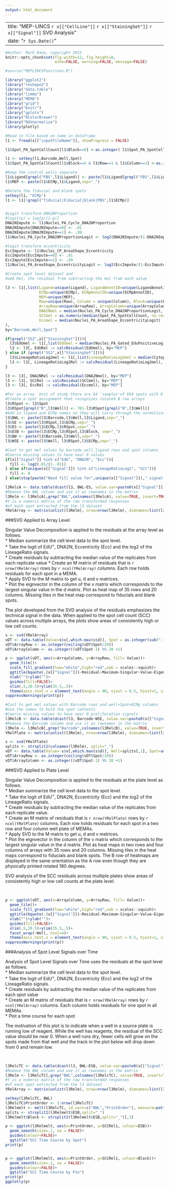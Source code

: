 ```yaml
---
output: html_document
---
```

---
title: "MEP-LINCS `r x[["CellLine"]]` `r x[["StainingSet"]]` `r x[["Signal"]]`  SVD Analysis"
date: "`r Sys.Date()`"
---

```r
#Author: Mark Dane, copyright 2015
knitr::opts_chunk$set(fig.width=12, fig.height=8,
                      echo=FALSE, warning=FALSE, message=FALSE)

#source("MEPLINCSFunctions.R")

library("ggplot2")
library("reshape2")
library("data.table")
library("limma")
library("MEMA")
library("grid")
library("knitr")
library("gplots")
library("RColorBrewer")
library("RUVnormalize")
library(plotly)

#Read in file based on name in dataframe
l1 <- fread(x[["inputFileName"]], showProgress = FALSE)
```


```r

l1$Spot_PA_SpotCellCount[l1$Block==6] <-as.integer( l1$Spot_PA_SpotCellCount[l1$Block==6]*.25+1)

```

```r
l1 <- setkey(l1,Barcode,Well,Spot)
l1$Spot_PA_SpotCellCount[l1$Block==5 & l1$Row==1 & l1$Column==1] <-as.integer( l1$Spot_PA_SpotCellCount[l1$Block==5 & l1$Row==1 & l1$Column==1]*seq(1,0,length.out=length(l1$Spot_PA_SpotCellCount[l1$Block==5 & l1$Row==1 & l1$Column==1])))

```

```r
#Keep the control wells separate
l1$Ligand[grepl("FBS",l1$Ligand)] <- paste(l1$Ligand[grepl("FBS",l1$Ligand)],"C",as.numeric(factor(l1$Barcode[grepl("FBS",l1$Ligand)])),sep="")
l1$MEP <- paste(l1$ECMp,l1$Ligand,sep="_")

#Delete the fiducial and blank spots
setkey(l1, "ECMp")
l1 <- l1[!grepl("fiducial|Fiducial|blank|PBS",l1$ECMp)]


#Logit transform DNA2NProportion
#logit(p) = log[p/(1-p)]
DNA2NImpute <- l1$Nuclei_PA_Cycle_DNA2NProportion
DNA2NImpute[DNA2NImpute==0] <- .01
DNA2NImpute[DNA2NImpute==1] <- .99
l1$Nuclei_PA_Cycle_DNA2NProportionLogit <- log2(DNA2NImpute/(1-DNA2NImpute))

#logit transform eccentricity
EccImpute <- l1$Nuclei_CP_AreaShape_Eccentricity
EccImpute[EccImpute==0] <- .01
EccImpute[EccImpute==1] <- .99
l1$Nuclei_PA_AreaShape_EccentricityLogit <- log2(EccImpute/(1-EccImpute))

#Create spot level dataset and 
#add Rel, the residual from subtracting the mel from each value

l3 <- l1[,list(Ligand=unique(Ligand), LigandAnnotID=unique(LigandAnnotID),
               ECMp=unique(ECMp), ECMpAnnotID=unique(ECMpAnnotID),
               MEP=unique(MEP),
               Row=unique(Row), Column = unique(Column), Block=unique(Block), ID=unique(ID),
               ArrayRow=unique(ArrayRow), ArrayColumn=unique(ArrayColumn),
               DNA2Nmel = median(Nuclei_PA_Cycle_DNA2NProportionLogit, na.rm=TRUE),
               SCCmel = as.numeric(median(Spot_PA_SpotCellCount, na.rm=TRUE)),
               Eccmel = median(Nuclei_PA_AreaShape_EccentricityLogit)
),
by="Barcode,Well,Spot"]

if(grepl("SS2",x[["StainingSet"]])){
  l3$EdUmel <- l1[,list(EdUmel = median(Nuclei_PA_Gated_EduPositiveLogit, na.rm=TRUE)),by=.(Barcode,Well,Spot)][,EdUmel]
  l3 <- l3[, EdURel := calcResidual(EdUmel), by="MEP"]
} else if (grepl("SS3",x[["StainingSet"]])){
  l3$LineageRatioLog2mel <- l1[,list(LineageRatioLog2mel = median(Cytoplasm_PA_Intensity_LineageRatioLog2, na.rm=TRUE)),by=.(Barcode,Well,Spot)][,LineageRatioLog2mel]
  l3 <- l3[, LineageRatioLog2Rel := calcResidual(LineageRatioLog2mel), by="MEP"]
}

l3 <- l3[, DNA2NRel := calcResidual(DNA2Nmel), by="MEP"]
l3 <- l3[, SCCRel := calcResidual(SCCmel), by="MEP"]
l3 <- l3[, EccRel := calcResidual(Eccmel), by="MEP"]

```

```r
#For an array  Unit of study there are 64 'samples'of 694 spots with 8 replicates
#Create a spot assignment that recognizes rotated B row arrays
l3$RSpot <- l3$Spot
l3$RSpot[grepl("B",l3$Well)] <- 701-l3$RSpot[grepl("B",l3$Well)]
#Add in ligand and ECMp names so they will carry through the normalization
l3$BWL <- paste(l3$Barcode,l3$Well,l3$Ligand,sep="_")
l3$SE <- paste(l3$RSpot,l3$ECMp,sep="_")
l3$ES <- paste(l3$ECMp,l3$RSpot,sep="_")
l3$ESB <- paste(l3$ECMp,l3$RSpot,l3$Block, sep="_")
l3$BW <- paste(l3$Barcode,l3$Well,sep="_")
l3$WSE <- paste(l3$Well, l3$RSpot,l3$ECMp,sep="_")

#Cast to get mel values by barcode_well_ligand rows and spot columns
#Coerce missing values to have near 0 values
if(x[["Signal"]] %in% c("EdU", "DNA2N", "Ecc")){
  fill <- log2(.01/(1-.01))
} else if(unique(x[["Signal"]]) %in% c("LineageRatioLog2", "SCC")){
  fill <- 0
} else(stop(paste("Need fill value for",unique(x[["Signal"]])," signal"))) 

```

```r

l3RelcA <- data.table(dcast(l3, BWL~ES, value.var=paste0(x[["Signal"]],"Rel"), fill = fill))
#Remove the BWL column and use it as rownames in the matrix
l3Relm <- l3RelcA[,grep("BWL",colnames(l3RelcA), value=TRUE, invert=TRUE), with=FALSE]
#Y is a numeric matrix of the raw transformed responses 
#of each spot extracted from the l3 dataset
YRelArray <- matrix(unlist(l3Relm), nrow=nrow(l3Relm), dimnames=list(l3RelcA$BWL, colnames(l3Relm)))
```

###SVD Applied to Array Level

Singular Value Decomposition is applied to the residuals at the array level as follows.  
   * Median summarize the cell level data to the spot level.  
   * Take the logit of EdU$^{+}$, DNA2N, Eccentricity (Ecc) and the log2 of the LineageRatio signals.  
   * Create residuals by subtracting the median value of the replicates from each replicate value
   * Create an M matrix of residuals that is `r nrow(YRelArray)` rows by `r ncol(YRelArray)` columns. Each row holds residuals for each spot in a MEMA.  
   * Apply SVD to the M matrix to get u, d and v matrices.  
   * Plot the eignvector in the column of the v matrix which corresponds to the largest singular value in the d matrix. Plot as heat map of 35 rows and 20 columns.  Missing tiles in the heat map correspond to fiducials and blank spots.    

The plot developed from the SVD analysis of the residuals emphasizes the technical signal in the data. When applied to the spot cell count (SCC) values across multiple arrays, the plots show areas of consistently high or low cell counts.  

```r

s <- svd(YRelArray)
vDT <- data.table(Value=s$v[,which.max(s$d)], Spot = as.integer(sub(".*_", "",colnames(l3Relm))))
vDT$ArrayRow <- as.integer(ceiling(vDT$Spot/20))
vDT$ArrayColumn <- as.integer((vDT$Spot-1) %% 20 +1)

p <- ggplot(vDT, aes(x=ArrayColumn, y=ArrayRow, fill= Value))+
  geom_tile()+
  scale_fill_gradient(low="white",high="red",oob = scales::squish)+
  ggtitle(bquote(.(x[["Signal"]])~Residual~Maximum~Singular~Value~Eigenvector))+
  xlab("")+ylab("")+
  guides(fill=FALSE)+
  xlim(.5,20.5)+ylim(35.5,.5)+
  theme(axis.text.x = element_text(angle = 90, vjust = 0.5, hjust=1, size=rel(.6)), axis.text.y = element_text(angle = 0, vjust = 0.5, hjust=1, size=rel(.5)), plot.title = element_text(size = rel(.8)),legend.text=element_text(size = rel(.3)),legend.title=element_text(size = rel(.7)),panel.grid.major = element_line(linetype = 'blank'),panel.background = element_rect(fill = "lightgrey"))
suppressWarnings(print(p))

```


```r

#Cast to get mel values with Barcode rows and well+Spot+ECMp columns
#Use the names to hold the spot contents
#Coerce missing values to have near 0 proliferation signals
l3RelcB <- data.table(dcast(l3, Barcode~WSE, value.var=paste0(x[["Signal"]],"Rel"),fill = fill))
#Remove the Barcode column and use it as rownames in the matrix
l3Relm <- l3RelcB[,grep("Barcode",colnames(l3RelcB), value=TRUE, invert=TRUE), with=FALSE]
YRelPlate <- matrix(unlist(l3Relm), nrow=nrow(l3Relm), dimnames=list(l3RelcB$Barcode, colnames(l3Relm)))

s <- svd(YRelPlate)
splits <- strsplit2(colnames(l3Relm), split="_")
vDT <- data.table(Value=-s$v[,which.max(s$d)], Well=splits[,1], Spot=as.integer(splits[,2]))
vDT$ArrayRow <- as.integer(ceiling(vDT$Spot/20))
vDT$ArrayColumn <- as.integer((vDT$Spot-1) %% 20 +1)
```


###SVD Applied to Plate Level

Singular Value Decomposition is applied to the residuals at the plate level as follows.  
   * Median summarize the cell level data to the spot level.  
   * Take the logit of EdU$^{+}$, DNA2N, Eccentricity (Ecc) and the log2 of the LineageRatio signals.  
   * Create residuals by subtracting the median value of the replicates from each replicate value.  
   * Create an M matrix of residuals that is `r nrow(YRelPlate)` rows by `r ncol(YRelPlate)` columns. Each row holds residuals for each spot in a two row and four column well plate of MEMAs.  
   * Apply SVD to the M matrix to get u, d and v matrices.  
   * Plot the eignvector in the column of the v matrix which corresponds to the largest singular value in the d matrix. Plot as heat maps in two rows and four columns of arrays with 35 rows and 20 columns.  Missing tiles in the heat maps correspond to fiducials and blank spots. The B row of heatmaps are displayed in the same orientation as the A row even though they are physically printed rotated 180 degrees.

SVD analysis of the SCC residuals across multiple plates show areas of consistently high or low cell counts at the plate level.

<br>

```r

p <- ggplot(vDT, aes(x=ArrayColumn, y=ArrayRow, fill= Value))+
  geom_tile()+
  scale_fill_gradient(low="white",high="red",oob = scales::squish)+
  ggtitle(bquote(.(x[["Signal"]])~Residual~Maximum~Singular~Value~Eigenvector))+
  xlab("")+ylab("")+
  guides(fill=FALSE)+
  xlim(.5,20.5)+ylim(35.5,.5)+
  facet_wrap(~Well, ncol=4)+
  theme(axis.text.x = element_text(angle = 90, vjust = 0.5, hjust=1, size=rel(.6)), axis.text.y = element_text(angle = 0, vjust = 0.5, hjust=1, size=rel(.5)), plot.title = element_text(size = rel(.8)),legend.text=element_text(size = rel(.3)),legend.title=element_text(size = rel(.7)),panel.grid.major = element_line(linetype = 'blank'),panel.background = element_rect(fill = "lightgrey"))
suppressWarnings(print(p))


```


###Analysis of Spot Level Signals over Time

Analysis of Spot Level Signals over Time uses the residuals at the spot level as follows.  
   * Median summarize the cell level data to the spot level.  
   * Take the logit of EdU$^{+}$, DNA2N, Eccentricity (Ecc) and the log2 of the LineageRatio signals.  
   * Create residuals by subtracting the median value of the replicates from each spot value  
   * Create an M matrix of residuals that is `r nrow(YRelArray)` rows by `r ncol(YRelArray)` columns. Each column holds residuals for one spot in all MEMAs.  
   * Plot a time course for each spot  
   
The motivation of this plot is to indicate when a well in a source plate is running low of reagent. While the well has reagents, the residual of the SCC value should be near 0. When a well runs dry, fewer cells will grow on the spots made from that well and the track in the plot below will drop down from 0 and remain low.

<br>
   
```r

l3RelcTC <- data.table(dcast(l3, BWL~ESB, value.var=paste0(x[["Signal"]],"Rel"), fill = fill))
#Remove the BWL column and use it as rownames in the matrix
l3Relm <- l3RelcTC[,grep("BWL",colnames(l3RelcTC), value=TRUE, invert=TRUE), with=FALSE]
#Y is a numeric matrix of the raw transformed responses 
#of each spot extracted from the l3 dataset
YRelArray <- matrix(unlist(l3Relm), nrow=nrow(l3Relm), dimnames=list(l3RelcTC$BWL, colnames(l3Relm)))

setkey(l3RelcTC, BWL)
l3RelcTC$PrintOrder <- 1:nrow(l3RelcTC)
l3Relmelt <- melt(l3RelcTC, id.vars=c("BWL","PrintOrder"), measure=patterns("_"),variable.name = "ESB", value.name = paste0(x[["Signal"]],"Rel"))
splits <- strsplit2(l3Relmelt$ESB,split="_")
l3Relmelt$Block <- strsplit2(l3Relmelt$ESB,split="_")[,3]

p <- ggplot(l3Relmelt, aes(x=PrintOrder, y=SCCRel1, colour=ESB))+
  geom_smooth(size=.1, se = FALSE)+
  guides(colour=FALSE)+
  ggtitle("SCC Time Course by Spot")
print(p)


p <- ggplot(l3Relmelt, aes(x=PrintOrder, y=SCCRel1, colour=Block))+
  geom_smooth(size=.1, se = FALSE)+
  guides(colour=FALSE)+
  ggtitle("SCC Time Course by Pin")
print(p)
ggplotly(p)

```